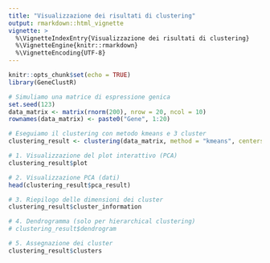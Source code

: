 ---
title: "Visualizzazione dei risultati di clustering"
output: rmarkdown::html_vignette
vignette: >
  %\VignetteIndexEntry{Visualizzazione dei risultati di clustering}
  %\VignetteEngine{knitr::rmarkdown}
  %\VignetteEncoding{UTF-8}
---

```{r setup, include=FALSE}
knitr::opts_chunk$set(echo = TRUE)
library(GeneClustR)
```

```{r}
# Simuliamo una matrice di espressione genica
set.seed(123)
data_matrix <- matrix(rnorm(200), nrow = 20, ncol = 10)
rownames(data_matrix) <- paste0("Gene", 1:20)

```

```{r}
# Eseguiamo il clustering con metodo kmeans e 3 cluster
clustering_result <- clustering(data_matrix, method = "kmeans", centers = 3)
```

```{r}
# 1. Visualizzazione del plot interattivo (PCA)
clustering_result$plot

```

```{r}
# 2. Visualizzazione PCA (dati)
head(clustering_result$pca_result)

```

```{r}
# 3. Riepilogo delle dimensioni dei cluster
clustering_result$cluster_information

```

```{r}
# 4. Dendrogramma (solo per hierarchical clustering)
# clustering_result$dendrogram
```

```{r}
# 5. Assegnazione dei cluster
clustering_result$clusters
```

